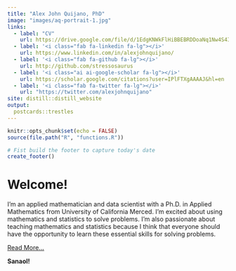 ---
title: "Alex John Quijano, PhD"
image: "images/aq-portrait-1.jpg"
links:
  - label: "CV"
    url: https://drive.google.com/file/d/1EdgKNWkFlHiBBEBRDDoaNq1Nw4S4IjmR/view?usp=sharing
  - label: '<i class="fab fa-linkedin fa-lg"></i>'
    url: https://www.linkedin.com/in/alexjohnquijano/
  - label: '<i class="fab fa-github fa-lg"></i>'
    url: http://github.com/stressosaurus
  - label: '<i class="ai ai-google-scholar fa-lg"></i>'
    url: https://scholar.google.com/citations?user=IPlFTXgAAAAJ&hl=en
  - label: '<i class="fab fa-twitter fa-lg"></i>'
    url: "https://twitter.com/alexjohnquijano"
site: distill::distill_website
output:
  postcards::trestles
---

```{r setup, include=FALSE}
knitr::opts_chunk$set(echo = FALSE)
source(file.path("R", "functions.R"))

# Fist build the footer to capture today's date
create_footer()
```

# Welcome!

I'm an applied mathematician and data scientist with a Ph.D. in Applied Mathematics from University of California Merced. I'm excited about using mathematics and statistics to solve problems. I'm also passionate about teaching mathematics and statistics because I think that everyone should have the opportunity to learn these essential skills for solving problems.

[Read More...](about.html)

**Sanaol!**
